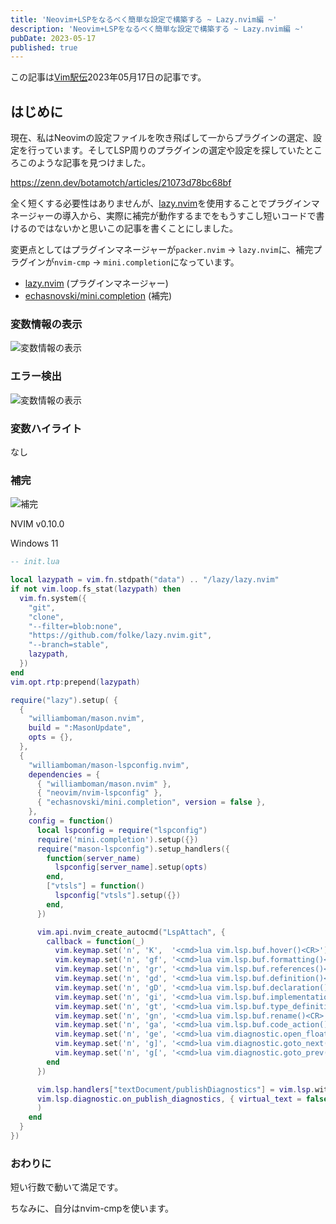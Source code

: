 ```yaml
---
title: 'Neovim+LSPをなるべく簡単な設定で構築する ~ Lazy.nvim編 ~'
description: 'Neovim+LSPをなるべく簡単な設定で構築する ~ Lazy.nvim編 ~'
pubDate: 2023-05-17
published: true
---
```


 この記事は[Vim駅伝](https://vim-jp.org/ekiden/)2023年05月17日の記事です。

## はじめに
現在、私はNeovimの設定ファイルを吹き飛ばして一からプラグインの選定、設定を行っています。そしてLSP周りのプラグインの選定や設定を探していたところこのような記事を見つけました。

https://zenn.dev/botamotch/articles/21073d78bc68bf
<OG url="https://zenn.dev/botamotch/articles/21073d78bc68bf" />

全く短くする必要性はありませんが、[lazy.nvim](https://github.com/folke/lazy.nvim)を使用することでプラグインマネージャーの導入から、実際に補完が動作するまでをもうすこし短いコードで書けるのではないかと思いこの記事を書くことにしました。

変更点としてはプラグインマネージャーが`packer.nvim` -> `lazy.nvim`に、補完プラグインが`nvim-cmp` -> `mini.completion`になっています。

- [lazy.nvim](https://github.com/folke/lazy.nvim) (プラグインマネージャー)
- [echasnovski/mini.completion](https://github.com/echasnovski/mini.completion) (補完)

### 変数情報の表示

![変数情報の表示](/images/blog/2023-05-17-vim-ekiden/img01.png)

### エラー検出

![変数情報の表示](/images/blog/2023-05-17-vim-ekiden/img02.png)

### 変数ハイライト

なし

### 補完

![補完](/images/blog/2023-05-17-vim-ekiden/img03.png)



NVIM v0.10.0

Windows 11


```lua
-- init.lua

local lazypath = vim.fn.stdpath("data") .. "/lazy/lazy.nvim"
if not vim.loop.fs_stat(lazypath) then
  vim.fn.system({
    "git",
    "clone",
    "--filter=blob:none",
    "https://github.com/folke/lazy.nvim.git",
    "--branch=stable",
    lazypath,
  })
end
vim.opt.rtp:prepend(lazypath)

require("lazy").setup( {
  {
    "williamboman/mason.nvim",
    build = ":MasonUpdate",
    opts = {},
  },
  {
    "williamboman/mason-lspconfig.nvim",
    dependencies = {
      { "williamboman/mason.nvim" },
      { "neovim/nvim-lspconfig" },
      { "echasnovski/mini.completion", version = false },
    },
    config = function()
      local lspconfig = require("lspconfig")
      require('mini.completion').setup({})
      require("mason-lspconfig").setup_handlers({
        function(server_name)
          lspconfig[server_name].setup(opts)
        end,
        ["vtsls"] = function()
          lspconfig["vtsls"].setup({})
        end,
      })

      vim.api.nvim_create_autocmd("LspAttach", {
        callback = function(_)
          vim.keymap.set('n', 'K',  '<cmd>lua vim.lsp.buf.hover()<CR>')
          vim.keymap.set('n', 'gf', '<cmd>lua vim.lsp.buf.formatting()<CR>')
          vim.keymap.set('n', 'gr', '<cmd>lua vim.lsp.buf.references()<CR>')
          vim.keymap.set('n', 'gd', '<cmd>lua vim.lsp.buf.definition()<CR>')
          vim.keymap.set('n', 'gD', '<cmd>lua vim.lsp.buf.declaration()<CR>')
          vim.keymap.set('n', 'gi', '<cmd>lua vim.lsp.buf.implementation()<CR>')
          vim.keymap.set('n', 'gt', '<cmd>lua vim.lsp.buf.type_definition()<CR>')
          vim.keymap.set('n', 'gn', '<cmd>lua vim.lsp.buf.rename()<CR>')
          vim.keymap.set('n', 'ga', '<cmd>lua vim.lsp.buf.code_action()<CR>')
          vim.keymap.set('n', 'ge', '<cmd>lua vim.diagnostic.open_float()<CR>')
          vim.keymap.set('n', 'g]', '<cmd>lua vim.diagnostic.goto_next()<CR>')
          vim.keymap.set('n', 'g[', '<cmd>lua vim.diagnostic.goto_prev()<CR>')
        end
      })

      vim.lsp.handlers["textDocument/publishDiagnostics"] = vim.lsp.with(
      vim.lsp.diagnostic.on_publish_diagnostics, { virtual_text = false }
      )
    end
  }
})
```


### おわりに

短い行数で動いて満足です。

ちなみに、自分はnvim-cmpを使います。
